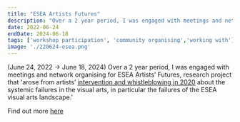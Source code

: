 ```yaml
---
title: "ESEA Artists Futures"
description: "Over a 2 year period, I was engaged with meetings and network organising for ESEA Artists’ Futures, research project that 'arose from artists’ intervention and whistleblowing in 2020 about the systemic failures in the visual arts, in particular the failures of the ESEA visual arts landscape.' (June 24, 2022 → June 18, 2024) "
date: 2022-06-24
endDate: 2024-06-18
tags: ['workshop participation', 'community organising','working with']
image: './220624-esea.png'
---
```


(June 24, 2022 → June 18, 2024) Over a 2 year period, I was engaged with meetings and network organising for ESEA Artists’ Futures, research project that 'arose from artists’ [intervention and whistleblowing in 2020](https://eseaartistsfutures.com/about-2/) about the systemic failures in the visual arts, in particular the failures of the ESEA visual arts landscape.' 

Find out more [here](https://eseaartistsfutures.com/)
